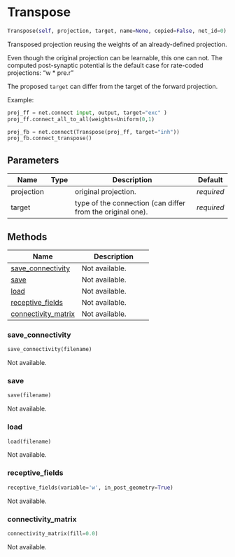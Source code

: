 # Transpose { #ANNarchy.extensions.convolution.Transpose.Transpose }

```python
Transpose(self, projection, target, name=None, copied=False, net_id=0)
```

Transposed projection reusing the weights of an already-defined projection. 

Even though the original projection can be learnable, this one can not. The computed post-synaptic potential is the default case for rate-coded projections: "w * pre.r"

The proposed `target` can differ from the target of the forward projection.

Example:

```python
proj_ff = net.connect input, output, target="exc" )
proj_ff.connect_all_to_all(weights=Uniform(0,1)

proj_fb = net.connect(Transpose(proj_ff, target="inh"))
proj_fb.connect_transpose()
```

## Parameters {.doc-section .doc-section-parameters}

| Name       | Type   | Description                                                | Default    |
|------------|--------|------------------------------------------------------------|------------|
| projection |        | original projection.                                       | _required_ |
| target     |        | type of the connection (can differ from the original one). | _required_ |

## Methods

| Name | Description |
| --- | --- |
| [save_connectivity](#ANNarchy.extensions.convolution.Transpose.Transpose.save_connectivity) | Not available. |
| [save](#ANNarchy.extensions.convolution.Transpose.Transpose.save) | Not available. |
| [load](#ANNarchy.extensions.convolution.Transpose.Transpose.load) | Not available. |
| [receptive_fields](#ANNarchy.extensions.convolution.Transpose.Transpose.receptive_fields) | Not available. |
| [connectivity_matrix](#ANNarchy.extensions.convolution.Transpose.Transpose.connectivity_matrix) | Not available. |

### save_connectivity { #ANNarchy.extensions.convolution.Transpose.Transpose.save_connectivity }

```python
save_connectivity(filename)
```

Not available.

### save { #ANNarchy.extensions.convolution.Transpose.Transpose.save }

```python
save(filename)
```

Not available.

### load { #ANNarchy.extensions.convolution.Transpose.Transpose.load }

```python
load(filename)
```

Not available.

### receptive_fields { #ANNarchy.extensions.convolution.Transpose.Transpose.receptive_fields }

```python
receptive_fields(variable='w', in_post_geometry=True)
```

Not available.

### connectivity_matrix { #ANNarchy.extensions.convolution.Transpose.Transpose.connectivity_matrix }

```python
connectivity_matrix(fill=0.0)
```

Not available.
